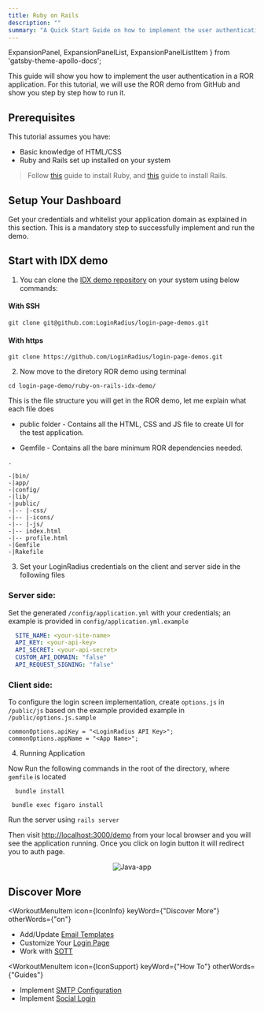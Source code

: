 ```yaml
---
title: Ruby on Rails
description: ""
summary: "A Quick Start Guide on how to implement the user authentication in a Ruby on Rails application."
---
```


  ExpansionPanel,
  ExpansionPanelList,
  ExpansionPanelListItem
} from 'gatsby-theme-apollo-docs';


This guide will show you how to implement the user authentication in a ROR application. For this tutorial, we will use the ROR demo from GitHub and show you step by step how to run it.

## Prerequisites

This tutorial assumes you have:

- Basic knowledge of HTML/CSS
-  Ruby and Rails set up installed on your system

> Follow [this](https://www.ruby-lang.org/en/documentation/installation/) guide to install Ruby, and [this](https://guides.rubyonrails.org/) guide to install Rails. 


## Setup Your Dashboard

Get your credentials and whitelist your application domain as explained in this section. This is a mandatory step to successfully implement and run the demo.

<ExpansionPanel title="Click here to view details">
<Setup />
</ExpansionPanel>

## Start with IDX demo

1. You can clone the [IDX demo repository](https://github.com/LoginRadius/login-page-demos) on your system using below commands:

  #### With SSH

  ```
  git clone git@github.com:LoginRadius/login-page-demos.git
  ```

  #### With https

  ```
  git clone https://github.com/LoginRadius/login-page-demos.git
  ```
2. Now move to the diretory ROR demo using terminal

```
cd login-page-demo/ruby-on-rails-idx-demo/
```

This is the file structure you will get in the ROR demo, let me explain what each file does

 - public folder - Contains all the HTML, CSS and JS file to create UI for the test application.

 - Gemfile - Contains all the bare minimum ROR dependencies needed.


```
.

-|bin/
-|app/
-|config/
-|lib/
-|public/
-|-- |-css/
-|-- |-icons/
-|-- |-js/
-|-- index.html 
-|-- profile.html 
-|Gemfile
-|Rakefile

```



3. Set your LoginRadius credentials on the client and server side in the following files

### Server side:
 Set the generated `/config/application.yml` with your credentials; an example is provided in  `config/application.yml.example`

```yml
  SITE_NAME: <your-site-name>
  API_KEY: <your-api-key>
  API_SECRET: <your-api-secret>
  CUSTOM_API_DOMAIN: "false"
  API_REQUEST_SIGNING: "false"
```

### Client side:
 To configure the login screen implementation, create `options.js` in `/public/js` based on the example provided example in `/public/options.js.sample` 


``` JS
commonOptions.apiKey = "<LoginRadius API Key>";
commonOptions.appName = "<App Name>";
```
4. Running Application 

Now Run the following commands in the root of the directory, where `gemfile` is located  

```
  bundle install
```
```
 bundle exec figaro install
```

Run the server using `rails server`

Then visit [http://localhost:3000/demo](http://localhost:3000/demo) from your local browser and you will see the application running. Once you click on login button it will redirect you to auth page.



<div style="text-align:center">
  <img src="../assets/ror_idx.png" alt="Java-app" />
</div>


## Discover More 


<MenuWrapper>

<WorkoutMenuItem
  icon={IconInfo}
  keyWord={"Discover More"}
  otherWords={"on"}
>

* Add/Update [Email Templates](/howto/email-templates/)
* Customize Your [Login Page](/howto/authentication-theme/)
* Work with [SOTT](/howto/work-with-sott/)

</WorkoutMenuItem>

<WorkoutMenuItem
  icon={IconSupport}
  keyWord={"How To"}
  otherWords={"Guides"}
>

* Implement [SMTP Configuration](/howto/email-smtp-config/)
* Implement [Social Login](/howto/social-login/)

</WorkoutMenuItem>

</MenuWrapper>
